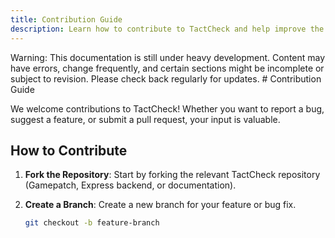 ```yaml
---
title: Contribution Guide
description: Learn how to contribute to TactCheck and help improve the project.
---
```



<Callout type="warning">
  Warning: This documentation is still under heavy development. Content may have
  errors, change frequently, and certain sections might be incomplete or subject
  to revision. Please check back regularly for updates.
</Callout>
# Contribution Guide

We welcome contributions to TactCheck! Whether you want to report a bug, suggest a feature, or submit a pull request, your input is valuable.

## How to Contribute

1. **Fork the Repository**: Start by forking the relevant TactCheck repository (Gamepatch, Express backend, or documentation).

2. **Create a Branch**: Create a new branch for your feature or bug fix.
   ```bash
   git checkout -b feature-branch
   ```
